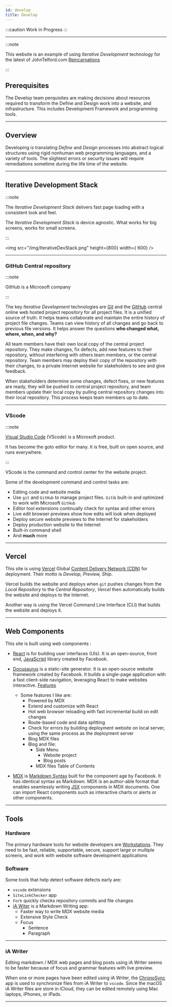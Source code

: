 ```yaml
---
id: develop
title: Develop
---
```


:::caution Work in Progress
:::

---

:::note

This website is an example of using  *Iterative Development*  technology for the latest of JohnTelford.com [Reincarnations](/blog/reincarnation) 

:::

## Prerequisites

The Develop team perquisites are making decisions about resources required to transform the Define and Design work into a website, and infrastructure. This includes Development Framework and programming tools.

---

## Overview

Developing  is  translating *Define* and *Design* processes into abstract logical structures using rigid nonhuman web programming languages, and a variety of tools. The slightest errors or security issues will require remediations sometime during the life time of the website.

---

## Iterative Development Stack

:::note

The *Iterative Development Stack*  delivers fast page loading  with a consistent look and feel.

The *Iterative Development Stack* is device agnostic. What works for big screens, works for  small screens.

:::

<img src="/img/IterativeDevStack.png" height={800} width={
    600} />

---

### GitHub Central repository

:::note

GitHub is a Microsoft company

:::

The key *Iterative Development* technologies are [Git](https://git-scm.com/) and the [GitHub](https://github.com/) central online web hosted project repository for all project files. It is a unified source of truth. It helps teams collaborate and maintain the entire history of project file changes. Teams can view history of all changes and go back to previous file versions. It helps answer the questions **who changed what, where, when, and why?**

All team members have their own local copy of the central project repository. They make changes, fix defects, add new features to their repository, without interfering with others team members, or the central  repository. Team members may deploy their copy of the  repository with their changes, to a private Internet website for stakeholders to see and give feedback.

When stakeholders determine some changes, defect fixes, or new features are ready, they will be pushed to central project repository, and team members update their local copy by pulling central  repository changes into their local repository. This process keeps team members up to date.

---

### VScode

:::note

[Visual Studio Code](https://code.visualstudio.com) (VScode) is a Microsoft product.

It has become the goto editor for many. It is free, built on open source, and runs everywhere.

:::

VScode is the command and control center for the website project.

Some of the development command and control tasks are:

- Editing code and  website media
- Use `git` and `GitHub` to manage project files. `Git`is built-in and optimized to work with Microsoft `GitHub`
- Editor  tool extensions continually check for syntax and other errors
- Live edit browser previews show how edits will look when deployed
- Deploy secure website previews to the Internet for stakeholders
- Deploy production website to the Internet
- Built-in command shell
- And **much** more

---

## Vercel

This site is using [Vercel](https://vercel.com/) Global [Content Delivery Network (CDN)](https://en.wikipedia.org/wiki/Content_delivery_network) for deployment. Their motto is *Develop, Preview, Ship*.

Vercel builds the website and deploys when `git` pushes changes from the *Local Repository* to the *Central Repository*, *Vercel* then automatically builds the website and deploys to the Internet.

Another way is using the Vercel Command Line Interface (CLI) that builds the website and deploys it.

---

## Web Components
 
This site is built using web components :

- [React](https://reactjs.org/) is for building user interfaces (UIs). It is an open-source, front end, [JavaScript](https://developer.mozilla.org/en-US/docs/Web/JavaScript) library created by Facebook. 

- [Docusaurus](https://docusaurus.io/) is a static-site generator. It is an open-source website framework created by Facebook. It builds a single-page application with a fast client-side navigation, leveraging React to make websites interactive. [Features](https://docusaurus.io/docs#features)

    - Some features I like are:
        - Powered by MDX
        - Extend and customize with React
        - Hot web browser reloading with fast incremental build on edit changes
        - Route-based code and data splitting
        - Check for errors by building deployment website on local server, using the same process as the deployment server
        - Blog MDX files
        - Blog and file:
            - Side Menu
                - Website project
                - Blog posts
            - MDX files Table of Contents

- [MDX](https://mdxjs.com) is [Markdown Syntax](https://daringfireball.net/projects/markdown/syntax) built for the component age by Facebook. It has identical syntax as Markdown. MDX is an author-able format that enables seamlessly writing [JSX](https://mdxjs.com/getting-started/#jsx) components in MDX documents. One can import React components such as interactive charts or alerts or other components.

---


## Tools

### Hardware

The primary hardware tools for website developers are [Workstations](workstations). They need to be fast, reliable, supportable, secure, support large or multiple screens, and work with website software development applications

### Software

Some tools that help detect software defects early are:
- `vscode` extensions
- `SiteLinkChecker` app
- `Fork` quickly checks repository commits and file changes
- [iA Witer](https://apps.apple.com/us/app/ia-writer/id775737590?mt=12) is a Markdown Writing app:
    - Faster way to write MDX website media 
    - Extensive Style Check
    - Focus
        - Sentence
        - Paragraph

---

### iA Writer

Editing markdown / MDX web pages and blog posts using iA Writer seems to be faster because of focus and grammar features with live preview.

When one or more pages have been edited using iA Writer, the  [ChronoSync](https://www.econtechnologies.com/chronosync/overview.html) app is used to synchronize files from iA Writer to `vscode`. Since the macOS iA Writer files are store in iCloud, they can be edited remotely using Mac laptops, iPhones, or iPads.


---

	